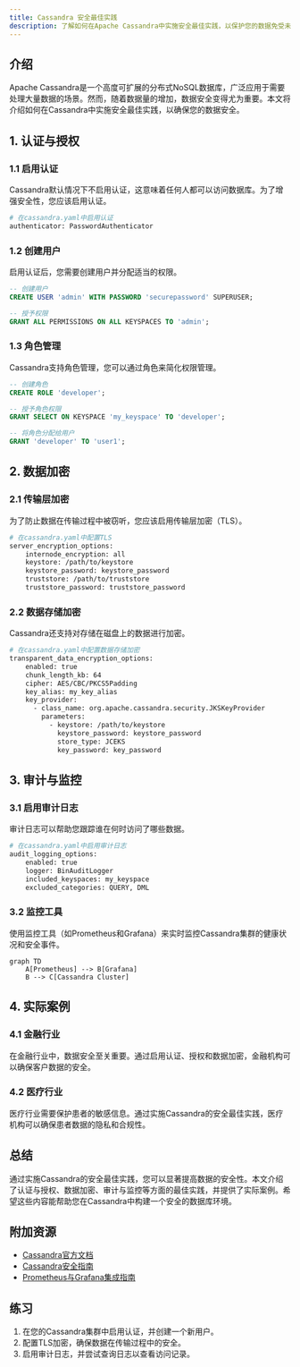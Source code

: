 ```yaml
---
title: Cassandra 安全最佳实践
description: 了解如何在Apache Cassandra中实施安全最佳实践，以保护您的数据免受未经授权的访问和其他潜在威胁。
---
```


## 介绍

Apache Cassandra是一个高度可扩展的分布式NoSQL数据库，广泛应用于需要处理大量数据的场景。然而，随着数据量的增加，数据安全变得尤为重要。本文将介绍如何在Cassandra中实施安全最佳实践，以确保您的数据安全。

## 1. 认证与授权

### 1.1 启用认证

Cassandra默认情况下不启用认证，这意味着任何人都可以访问数据库。为了增强安全性，您应该启用认证。

```bash
# 在cassandra.yaml中启用认证
authenticator: PasswordAuthenticator
```

### 1.2 创建用户

启用认证后，您需要创建用户并分配适当的权限。

```sql
-- 创建用户
CREATE USER 'admin' WITH PASSWORD 'securepassword' SUPERUSER;

-- 授予权限
GRANT ALL PERMISSIONS ON ALL KEYSPACES TO 'admin';
```

### 1.3 角色管理

Cassandra支持角色管理，您可以通过角色来简化权限管理。

```sql
-- 创建角色
CREATE ROLE 'developer';

-- 授予角色权限
GRANT SELECT ON KEYSPACE 'my_keyspace' TO 'developer';

-- 将角色分配给用户
GRANT 'developer' TO 'user1';
```

## 2. 数据加密

### 2.1 传输层加密

为了防止数据在传输过程中被窃听，您应该启用传输层加密（TLS）。

```bash
# 在cassandra.yaml中配置TLS
server_encryption_options:
    internode_encryption: all
    keystore: /path/to/keystore
    keystore_password: keystore_password
    truststore: /path/to/truststore
    truststore_password: truststore_password
```

### 2.2 数据存储加密

Cassandra还支持对存储在磁盘上的数据进行加密。

```bash
# 在cassandra.yaml中配置数据存储加密
transparent_data_encryption_options:
    enabled: true
    chunk_length_kb: 64
    cipher: AES/CBC/PKCS5Padding
    key_alias: my_key_alias
    key_provider:
      - class_name: org.apache.cassandra.security.JKSKeyProvider
        parameters:
          - keystore: /path/to/keystore
            keystore_password: keystore_password
            store_type: JCEKS
            key_password: key_password
```

## 3. 审计与监控

### 3.1 启用审计日志

审计日志可以帮助您跟踪谁在何时访问了哪些数据。

```bash
# 在cassandra.yaml中启用审计日志
audit_logging_options:
    enabled: true
    logger: BinAuditLogger
    included_keyspaces: my_keyspace
    excluded_categories: QUERY, DML
```

### 3.2 监控工具

使用监控工具（如Prometheus和Grafana）来实时监控Cassandra集群的健康状况和安全事件。

```mermaid
graph TD
    A[Prometheus] --> B[Grafana]
    B --> C[Cassandra Cluster]
```

## 4. 实际案例

### 4.1 金融行业

在金融行业中，数据安全至关重要。通过启用认证、授权和数据加密，金融机构可以确保客户数据的安全。

### 4.2 医疗行业

医疗行业需要保护患者的敏感信息。通过实施Cassandra的安全最佳实践，医疗机构可以确保患者数据的隐私和合规性。

## 总结

通过实施Cassandra的安全最佳实践，您可以显著提高数据的安全性。本文介绍了认证与授权、数据加密、审计与监控等方面的最佳实践，并提供了实际案例。希望这些内容能帮助您在Cassandra中构建一个安全的数据库环境。

## 附加资源

- [Cassandra官方文档](https://cassandra.apache.org/doc/latest/)
- [Cassandra安全指南](https://cassandra.apache.org/doc/latest/operating/security.html)
- [Prometheus与Grafana集成指南](https://prometheus.io/docs/visualization/grafana/)

## 练习

1. 在您的Cassandra集群中启用认证，并创建一个新用户。
2. 配置TLS加密，确保数据在传输过程中的安全。
3. 启用审计日志，并尝试查询日志以查看访问记录。
